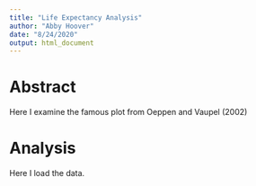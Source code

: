 ```yaml
---
title: "Life Expectancy Analysis"
author: "Abby Hoover"
date: "8/24/2020"
output: html_document
---
```

# Abstract

Here I examine the famous plot from Oeppen and Vaupel (2002)

# Analysis

Here I load the data.
